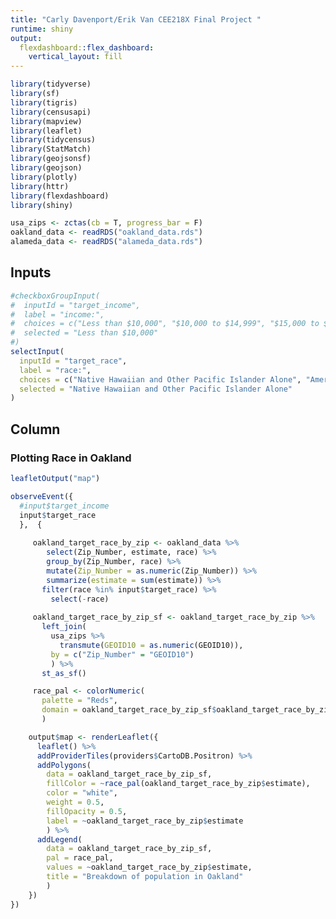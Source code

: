 ```yaml
---
title: "Carly Davenport/Erik Van CEE218X Final Project "
runtime: shiny
output: 
  flexdashboard::flex_dashboard:
    vertical_layout: fill
---
```


```r
library(tidyverse)
library(sf)
library(tigris)
library(censusapi)
library(mapview)
library(leaflet)
library(tidycensus)
library(StatMatch)
library(geojsonsf)
library(geojson)
library(plotly)
library(httr)
library(flexdashboard)
library(shiny)
```


```r
usa_zips <- zctas(cb = T, progress_bar = F)
oakland_data <- readRDS("oakland_data.rds")
alameda_data <- readRDS("alameda_data.rds")
```

Inputs {.sidebar}
-------------------------------------

```r
#checkboxGroupInput(
#  inputId = "target_income", 
#  label = "income:",
#  choices = c("Less than $10,000", "$10,000 to $14,999", "$15,000 to $19,999", "$20,000 #to $24,999", "$25,000 to $29,999", "$30,000 to $34,999", "$35,000 to $39,999", "$40,000 #to $44,999", "$45,000 to $49,999", "$50,000 to $59,999", "$60,000 to $74,999", "$75,000 #to $99,999", "$100,000 to $124,999", "$125,000 to $149,999", "$150,000 to $199,999", #"$200,000 or more"), 
#  selected = "Less than $10,000"
#)
selectInput(
  inputId = "target_race", 
  label = "race:",
  choices = c("Native Hawaiian and Other Pacific Islander Alone", "American Indian and Alaska Native Alone", "Black or African American", "Asian Alone", "White Alone", "Some Other Race Alone", "Two or More Races"), 
  selected = "Native Hawaiian and Other Pacific Islander Alone"
)
```

Column
-------------------------------------

### Plotting Race in Oakland

```r
leafletOutput("map")
```

```r
observeEvent({
  #input$target_income
  input$target_race
  },  {
     
     oakland_target_race_by_zip <- oakland_data %>% 
        select(Zip_Number, estimate, race) %>%
        group_by(Zip_Number, race) %>%
        mutate(Zip_Number = as.numeric(Zip_Number)) %>%
        summarize(estimate = sum(estimate)) %>%
       filter(race %in% input$target_race) %>%
         select(-race) 
      
     oakland_target_race_by_zip_sf <- oakland_target_race_by_zip %>%
       left_join(
         usa_zips %>%
           transmute(GEOID10 = as.numeric(GEOID10)),
         by = c("Zip_Number" = "GEOID10")
         ) %>%
       st_as_sf()

     race_pal <- colorNumeric(
       palette = "Reds",
       domain = oakland_target_race_by_zip_sf$oakland_target_race_by_zip
       )

    output$map <- renderLeaflet({
      leaflet() %>%
      addProviderTiles(providers$CartoDB.Positron) %>%
      addPolygons(
        data = oakland_target_race_by_zip_sf,
        fillColor = ~race_pal(oakland_target_race_by_zip$estimate),
        color = "white",
        weight = 0.5,
        fillOpacity = 0.5,
        label = ~oakland_target_race_by_zip$estimate
        ) %>%
      addLegend(
        data = oakland_target_race_by_zip_sf,
        pal = race_pal,
        values = ~oakland_target_race_by_zip$estimate,
        title = "Breakdown of population in Oakland"
        )
    })
})
```



